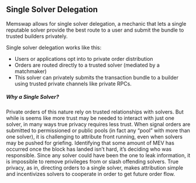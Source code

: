 ## Single Solver Delegation

Memswap allows for single solver delegation, a mechanic that lets a single reputable solver provide the best route to a user and submit the bundle to trusted builders privately.

Single solver delegation works like this:

- Users or applications opt into to private order distribution
- Orders are routed directly to a trusted solver (mediated by a matchmaker)
- This solver can privately submits the transaction bundle to a builder using trusted private channels like private RPCs.

##### Why a Single Solver?

Private orders of this nature rely on trusted relationships with solvers. But while is seems like more trust may be needed to interact with just one solver, in many ways true privacy requires less trust. When signal orders are submitted to permissioned or public pools (in fact any “pool” with more than one solver), it is challenging to attribute front running, even when solvers may be pushed for griefing. Identifying that some amount of MEV has occurred once the block has landed isn’t hard, it’s deciding who was responsible. Since any solver could have been the one to leak information, it is impossible to remove privileges from or slash offending solvers. True privacy, as in, directing orders to a single solver, makes attribution simple and incentivizes solvers to cooperate in order to get future order flow.
